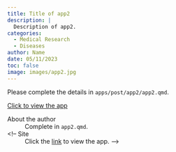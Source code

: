 ```yaml
---
title: Title of app2
description: |
  Description of app2.       
categories:
  - Medical Research
  - Diseases
author: Name
date: 05/11/2023
toc: false
image: images/app2.jpg
---
```



Please complete the details in `apps/post/app2/app2.qmd`.


::: {.article-btn}
[Click to view the app](../../../index.qmd)
:::

::: {.further-info}
::: grid
::: {.g-col-12 .g-col-md-12}
About the author
: Complete in `app2.qmd`.

<!-- Site
: Click the [link](link) to view the app. -->
:::
:::
:::



